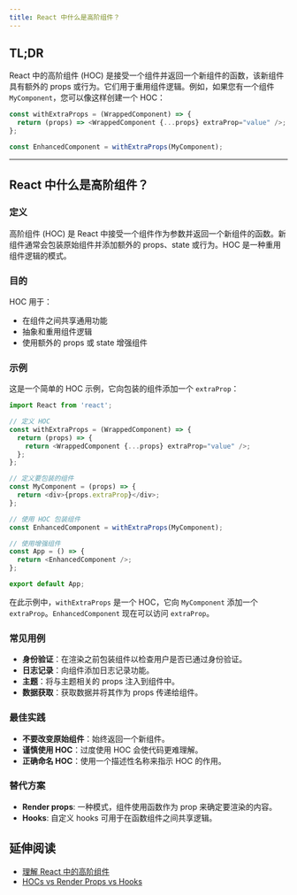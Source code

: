 ```yaml
---
title: React 中什么是高阶组件？
---
```


## TL;DR

React 中的高阶组件 (HOC) 是接受一个组件并返回一个新组件的函数，该新组件具有额外的 props 或行为。它们用于重用组件逻辑。例如，如果您有一个组件 `MyComponent`，您可以像这样创建一个 HOC：

```javascript
const withExtraProps = (WrappedComponent) => {
  return (props) => <WrappedComponent {...props} extraProp="value" />;
};

const EnhancedComponent = withExtraProps(MyComponent);
```

***

## React 中什么是高阶组件？

### 定义

高阶组件 (HOC) 是 React 中接受一个组件作为参数并返回一个新组件的函数。新组件通常会包装原始组件并添加额外的 props、state 或行为。HOC 是一种重用组件逻辑的模式。

### 目的

HOC 用于：

* 在组件之间共享通用功能
* 抽象和重用组件逻辑
* 使用额外的 props 或 state 增强组件

### 示例

这是一个简单的 HOC 示例，它向包装的组件添加一个 `extraProp`：

```javascript
import React from 'react';

// 定义 HOC
const withExtraProps = (WrappedComponent) => {
  return (props) => {
    return <WrappedComponent {...props} extraProp="value" />;
  };
};

// 定义要包装的组件
const MyComponent = (props) => {
  return <div>{props.extraProp}</div>;
};

// 使用 HOC 包装组件
const EnhancedComponent = withExtraProps(MyComponent);

// 使用增强组件
const App = () => {
  return <EnhancedComponent />;
};

export default App;
```

在此示例中，`withExtraProps` 是一个 HOC，它向 `MyComponent` 添加一个 `extraProp`。`EnhancedComponent` 现在可以访问 `extraProp`。

### 常见用例

* **身份验证**：在渲染之前包装组件以检查用户是否已通过身份验证。
* **日志记录**：向组件添加日志记录功能。
* **主题**：将与主题相关的 props 注入到组件中。
* **数据获取**：获取数据并将其作为 props 传递给组件。

### 最佳实践

* **不要改变原始组件**：始终返回一个新组件。
* **谨慎使用 HOC**：过度使用 HOC 会使代码更难理解。
* **正确命名 HOC**：使用一个描述性名称来指示 HOC 的作用。

### 替代方案

* **Render props**: 一种模式，组件使用函数作为 prop 来确定要渲染的内容。
* **Hooks**: 自定义 hooks 可用于在函数组件之间共享逻辑。

## 延伸阅读

* [理解 React 中的高阶组件](https://medium.com/@franleplant/react-higher-order-components-in-depth-cf9032ee6c3e)
* [HOCs vs Render Props vs Hooks](https://gist.github.com/bradwestfall/4fa683c8f4fcd781a38a8d623bec20e7)
